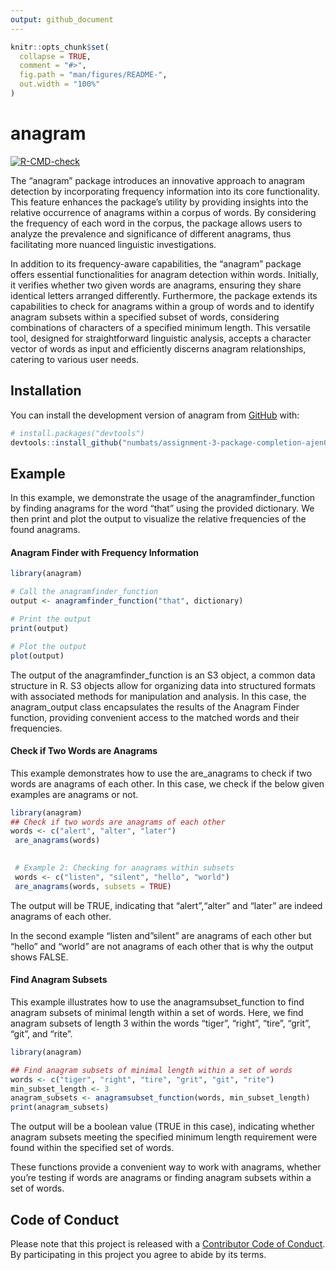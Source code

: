```yaml
---
output: github_document
---
```


<!-- README.md is generated from README.Rmd. Please edit that file -->

```r
knitr::opts_chunk$set(
  collapse = TRUE,
  comment = "#>",
  fig.path = "man/figures/README-",
  out.width = "100%"
)
```

# anagram 

<!-- badges: start -->
[![R-CMD-check](https://github.com/Advanced-R-Programming/assignment-3-package-completion-ajen0022/actions/workflows/R-CMD-check.yaml/badge.svg)](https://github.com/Advanced-R-Programming/assignment-3-package-completion-ajen0022/actions/workflows/R-CMD-check.yaml)
<!-- badges: end -->


The "anagram" package introduces an innovative approach to anagram detection by incorporating frequency information into its core functionality. This feature enhances the package's utility by providing insights into the relative occurrence of anagrams within a corpus of words. By considering the frequency of each word in the corpus, the package allows users to analyze the prevalence and significance of different anagrams, thus facilitating more nuanced linguistic investigations.

In addition to its frequency-aware capabilities, the "anagram" package offers essential functionalities for anagram detection within words. Initially, it verifies whether two given words are anagrams, ensuring they share identical letters arranged differently. Furthermore, the package extends its capabilities to check for anagrams within a group of words and to identify anagram subsets within a specified subset of words, considering combinations of characters of a specified minimum length. This versatile tool, designed for straightforward linguistic analysis, accepts a character vector of words as input and efficiently discerns anagram relationships, catering to various user needs.


## Installation

You can install the development version of anagram from [GitHub](https://github.com/) with:

``` r
# install.packages("devtools")
devtools::install_github("numbats/assignment-3-package-completion-ajen0022")
```

## Example

In this example, we demonstrate the usage of the anagramfinder_function by finding anagrams for the word "that" using the provided dictionary. We then print and plot the output to visualize the relative frequencies of the found anagrams.

#### Anagram Finder with Frequency Information
```r
library(anagram)

# Call the anagramfinder_function
output <- anagramfinder_function("that", dictionary)

# Print the output
print(output)

# Plot the output
plot(output)
```


The output of the anagramfinder_function is an S3 object, a common data structure in R. S3 objects allow for organizing data into structured formats with associated methods for manipulation and analysis. In this case, the anagram_output class encapsulates the results of the Anagram Finder function, providing convenient access to the matched words and their frequencies.

#### Check if Two Words are Anagrams

This example demonstrates how to use the are_anagrams to check if two words are anagrams of each other. In this case, we check if the below given examples are anagrams or not.


```r
library(anagram)
## Check if two words are anagrams of each other
words <- c("alert", "alter", "later")
 are_anagrams(words)

 
 # Example 2: Checking for anagrams within subsets
 words <- c("listen", "silent", "hello", "world")
 are_anagrams(words, subsets = TRUE)
```

The output will be TRUE, indicating that "alert","alter" and "later" are indeed anagrams of each other. 

In the second example "listen and "silent" are anagrams of each other but "hello" and "world" are not anagrams of each other that is why the output shows FALSE.

#### Find Anagram Subsets

This example illustrates how to use the anagramsubset_function to find anagram subsets of minimal length within a set of words. Here, we find anagram subsets of length 3 within the words "tiger", "right", "tire", "grit", "git", and "rite".

```r
library(anagram)

## Find anagram subsets of minimal length within a set of words
words <- c("tiger", "right", "tire", "grit", "git", "rite")
min_subset_length <- 3
anagram_subsets <- anagramsubset_function(words, min_subset_length)
print(anagram_subsets)


```

The output will be a boolean value (TRUE in this case), indicating whether anagram subsets meeting the specified minimum length requirement were found within the specified set of words.

These functions provide a convenient way to work with anagrams, whether you're testing if words are anagrams or finding anagram subsets within a set of words.


## Code of Conduct

Please note that this project is released with a [Contributor Code of Conduct](link-to-your-code-of-conduct). By participating in this project you agree to abide by its terms.

